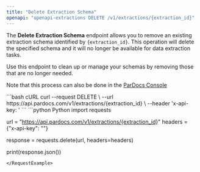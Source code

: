 ```yaml
---
title: "Delete Extraction Schema"
openapi: "openapi-extractions DELETE /v1/extractions/{extraction_id}"
---
```


The **Delete Extraction Schema** endpoint allows you to remove an existing extraction schema identified by `{extraction_id}`. This operation will delete the specified schema and it will no longer be available for data extraction tasks. 

Use this endpoint to clean up or manage your schemas by removing those that are no longer needed.

<Note>Note that this process can also be done in the [ParDocs Console](https://www.pardocs.com)</Note>

<RequestExample>
```bash cURL
curl --request DELETE \
  --url https://api.pardocs.com/v1/extractions/{extraction_id} \
  --header 'x-api-key: <api-key>'
```
```python Python
import requests

url = "https://api.pardocs.com/v1/extractions/{extraction_id}"
headers = {"x-api-key": "<api-key>"}

response = requests.delete(url, headers=headers)

print(response.json())
```
</RequestExample>

